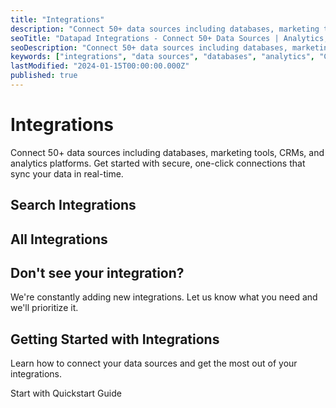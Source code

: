 ```yaml
---
title: "Integrations"
description: "Connect 50+ data sources including databases, marketing tools, CRMs, and analytics platforms to Datapad."
seoTitle: "Datapad Integrations - Connect 50+ Data Sources | Analytics, Databases, CRM"
seoDescription: "Connect 50+ data sources including databases, marketing tools, CRMs, and analytics platforms. Get started with secure, one-click connections that sync your data in real-time."
keywords: ["integrations", "data sources", "databases", "analytics", "CRM", "marketing tools", "API connections"]
lastModified: "2024-01-15T00:00:00.000Z"
published: true
---
```


# Integrations

Connect 50+ data sources including databases, marketing tools, CRMs, and analytics platforms. 
Get started with secure, one-click connections that sync your data in real-time.

## Search Integrations

<IntegrationSearch placeholder="Search integrations..." />

<PopularIntegrations />

## All Integrations

<IntegrationCategories />

## Don't see your integration?

We're constantly adding new integrations. Let us know what you need and we'll prioritize it.

<IntegrationRequest />

## Getting Started with Integrations

Learn how to connect your data sources and get the most out of your integrations.

<GettingStartedSteps />

<GetStartedButton href="/docs/get-started/quickstart">
  Start with Quickstart Guide
</GetStartedButton>
